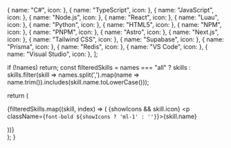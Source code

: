 
  { name: "C#", icon: <SiCsharp color="#4400f0" /> },
  { name: "TypeScript", icon: <SiTypescript color="#007ACC"/> },
  { name: "JavaScript", icon: <SiJavascript color="#F7DF1E" /> },
  { name: "Node.js", icon: <FaNodeJs color="#339933" /> },
  { name: "React", icon: <FaReact color="#61DAFB" /> },
  { name: "Luau", icon: <SiRobloxstudio color="#00BFFF" /> },
  { name: "Python", icon: <SiPython color="#3776AB" /> },
  { name: "HTML5", icon: <FaHtml5 color="#E34F26" /> },
  { name: "NPM", icon: <SiNpm color="#CB3837" /> },
  { name: "PNPM", icon: <SiPnpm color="#3EBA8E" /> },
  { name: "Astro", icon: <SiAstro color="#FF5D02" /> },
  { name: "Next.js", icon: <SiNextdotjs color="#000000" /> },
  { name: "Tailwind CSS", icon: <SiTailwindcss color="#06B6D4" /> },
  { name: "Supabase", icon: <SiSupabase color="#3ECF8E" /> },
  { name: "Prisma", icon: <SiPrisma  color="#8da9d9" /> },
  { name: "Redis", icon: <DiRedis color="#FC0317" /> },
  { name: "VS Code", icon: <VscVscode color="#007ACC" /> },
  { name: "Visual Studio", icon: <SiVisualstudio color="#5C2D91" /> },
];

  if (!names) return;
  const filteredSkills = names === "all"
    ? skills
    : skills.filter(skill => names.split(',').map(name => name.trim()).includes(skill.name.toLowerCase()));

  return (
    <div className="space-x-1">
      {filteredSkills.map((skill, index) => (
        <Badge key={index} variant="default">
          {showIcons && skill.icon}
          <p className={`font-bold ${showIcons ? 'ml-1' : ''}`}>{skill.name}</p>
        </Badge>
      ))}
    </div>
  );
}